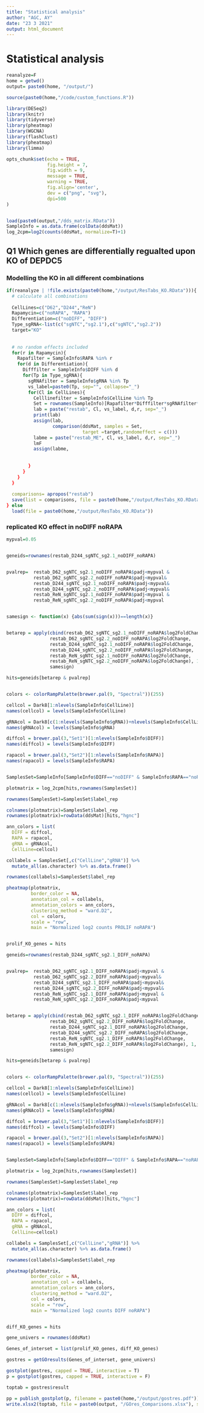 ```yaml
---
title: "Statistical analysis"
author: "AGC, AY"
date: "23 3 2021"
output: html_document
---
```


# Statistical analysis 

```r
reanalyze=F
home = getwd()
output= paste0(home, "/output/")

source(paste0(home,"/code/custom_functions.R"))

library(DESeq2)
library(knitr)
library(tidyverse)
library(pheatmap)
library(WGCNA)
library(flashClust)
library(pheatmap)
library(limma)

opts_chunk$set(echo = TRUE, 
               fig.height = 7, 
               fig.width = 9, 
               message = TRUE,
               warning = TRUE,
               fig.align='center',
               dev = c("png", "svg"),
               dpi=500
)


load(paste0(output,"/dds_matrix.RData"))
SampleInfo = as.data.frame(colData(ddsMat))
log_2cpm=log2(counts(ddsMat, normalize=T)+1)

```



## Q1 Which genes are differentially regualted upon KO of DEPDC5 

### Modelling the KO in all different combinations

```r

if(reanalyze | !file.exists(paste0(home,"/output/ResTabs_KO.RData"))){
  # calculate all combinations 
  
  CellLines=c("D62","D244","ReN")
  Rapamycin=c("noRAPA", "RAPA")
  Differentiation=c("noDIFF", "DIFF")
  Type_sgRNA<-list(c("sgNTC","sg2.1"),c("sgNTC","sg2.2"))
  target="KO"
  
  
  # no random effects included 
  for(r in Rapamycin){
    Rapafilter = SampleInfo$RAPA %in% r
    for(d in Differentiation){
      Difffilter = SampleInfo$DIFF %in% d
      for(Tp in Type_sgRNA){
        sgRNAfilter = SampleInfo$gRNA %in% Tp
        vs_label=paste0(Tp, sep="", collapse="_")
        for(Cl in CellLines){
          Celllinefilter = SampleInfo$CellLine %in% Tp
          Set = rownames(SampleInfo)[Rapafilter*Difffilter*sgRNAfilter*Celllinefilter]
          lab = paste("restab", Cl, vs_label, d,r, sep="_")
          print(lab)
          assign(lab, 
                 comparison(ddsMat, samples = Set, 
                            target =target,randomeffect = c()))
          labme = paste("restab_ME", Cl, vs_label, d,r, sep="_")
          lmF
          assign(labme,
          
          
        }
      }
    }
  }
  
  comparisons= apropos("restab")
  save(list = comparisons, file = paste0(home,"/output/ResTabs_KO.RData"))
} else 
  load(file = paste0(home,"/output/ResTabs_KO.RData"))

```
### replicated KO effect in noDIFF noRAPA


```r

mypval=0.05


geneids=rownames(restab_D244_sgNTC_sg2.1_noDIFF_noRAPA)


pvalrep=  restab_D62_sgNTC_sg2.1_noDIFF_noRAPA$padj<mypval &
          restab_D62_sgNTC_sg2.2_noDIFF_noRAPA$padj<mypval&
          restab_D244_sgNTC_sg2.1_noDIFF_noRAPA$padj<mypval&
          restab_D244_sgNTC_sg2.2_noDIFF_noRAPA$padj<mypval&
          restab_ReN_sgNTC_sg2.1_noDIFF_noRAPA$padj<mypval &
          restab_ReN_sgNTC_sg2.2_noDIFF_noRAPA$padj<mypval


samesign <- function(x) {abs(sum(sign(x)))==length(x)}


betarep = apply(cbind(restab_D62_sgNTC_sg2.1_noDIFF_noRAPA$log2FoldChange,
                restab_D62_sgNTC_sg2.2_noDIFF_noRAPA$log2FoldChange,
                restab_D244_sgNTC_sg2.1_noDIFF_noRAPA$log2FoldChange,
                restab_D244_sgNTC_sg2.2_noDIFF_noRAPA$log2FoldChange,
                restab_ReN_sgNTC_sg2.1_noDIFF_noRAPA$log2FoldChange,
                restab_ReN_sgNTC_sg2.2_noDIFF_noRAPA$log2FoldChange), 1,
                samesign)

hits=geneids[betarep & pvalrep]


colors <- colorRampPalette(brewer.pal(9, "Spectral"))(255)

cellcol = Dark8[1:nlevels(SampleInfo$CellLine)]
names(cellcol) = levels(SampleInfo$CellLine)

gRNAcol = Dark8[c(1:nlevels(SampleInfo$gRNA))+nlevels(SampleInfo$CellLine)]
names(gRNAcol) = levels(SampleInfo$gRNA)

diffcol = brewer.pal(3,"Set1")[1:nlevels(SampleInfo$DIFF)]
names(diffcol) = levels(SampleInfo$DIFF)

rapacol = brewer.pal(3,"Set2")[1:nlevels(SampleInfo$RAPA)]
names(rapacol) = levels(SampleInfo$RAPA)


SamplesSet=SampleInfo[SampleInfo$DIFF=="noDIFF" & SampleInfo$RAPA=="noRAPA",]

plotmatrix = log_2cpm[hits,rownames(SamplesSet)]

rownames(SamplesSet)=SamplesSet$label_rep

colnames(plotmatrix)=SamplesSet$label_rep
rownames(plotmatrix)=rowData(ddsMat)[hits,"hgnc"]     

ann_colors = list(
  DIFF = diffcol, 
  RAPA = rapacol,
  gRNA = gRNAcol,
  CellLine=cellcol)

collabels = SamplesSet[,c("CellLine","gRNA")] %>%  
  mutate_all(as.character) %>% as.data.frame()

rownames(collabels)=SamplesSet$label_rep

pheatmap(plotmatrix,
         border_color = NA, 
         annotation_col = collabels,
         annotation_colors = ann_colors,
         clustering_method = "ward.D2",
         col = colors, 
         scale = "row",
         main = "Normalized log2 counts PROLIF noRAPA")


prolif_KO_genes = hits

```
```r


geneids=rownames(restab_D244_sgNTC_sg2.1_DIFF_noRAPA)


pvalrep=  restab_D62_sgNTC_sg2.1_DIFF_noRAPA$padj<mypval &
          restab_D62_sgNTC_sg2.2_DIFF_noRAPA$padj<mypval&
          restab_D244_sgNTC_sg2.1_DIFF_noRAPA$padj<mypval&
          restab_D244_sgNTC_sg2.2_DIFF_noRAPA$padj<mypval&
          restab_ReN_sgNTC_sg2.1_DIFF_noRAPA$padj<mypval &
          restab_ReN_sgNTC_sg2.2_DIFF_noRAPA$padj<mypval


betarep = apply(cbind(restab_D62_sgNTC_sg2.1_DIFF_noRAPA$log2FoldChange,
                restab_D62_sgNTC_sg2.2_DIFF_noRAPA$log2FoldChange,
                restab_D244_sgNTC_sg2.1_DIFF_noRAPA$log2FoldChange,
                restab_D244_sgNTC_sg2.2_DIFF_noRAPA$log2FoldChange,
                restab_ReN_sgNTC_sg2.1_DIFF_noRAPA$log2FoldChange,
                restab_ReN_sgNTC_sg2.2_DIFF_noRAPA$log2FoldChange), 1,
                samesign)

hits=geneids[betarep & pvalrep]


colors <- colorRampPalette(brewer.pal(9, "Spectral"))(255)

cellcol = Dark8[1:nlevels(SampleInfo$CellLine)]
names(cellcol) = levels(SampleInfo$CellLine)

gRNAcol = Dark8[c(1:nlevels(SampleInfo$gRNA))+nlevels(SampleInfo$CellLine)]
names(gRNAcol) = levels(SampleInfo$gRNA)

diffcol = brewer.pal(3,"Set1")[1:nlevels(SampleInfo$DIFF)]
names(diffcol) = levels(SampleInfo$DIFF)

rapacol = brewer.pal(3,"Set2")[1:nlevels(SampleInfo$RAPA)]
names(rapacol) = levels(SampleInfo$RAPA)


SamplesSet=SampleInfo[SampleInfo$DIFF=="DIFF" & SampleInfo$RAPA=="noRAPA",]

plotmatrix = log_2cpm[hits,rownames(SamplesSet)]

rownames(SamplesSet)=SamplesSet$label_rep

colnames(plotmatrix)=SamplesSet$label_rep
rownames(plotmatrix)=rowData(ddsMat)[hits,"hgnc"]     

ann_colors = list(
  DIFF = diffcol, 
  RAPA = rapacol,
  gRNA = gRNAcol,
  CellLine=cellcol)

collabels = SamplesSet[,c("CellLine","gRNA")] %>%  
  mutate_all(as.character) %>% as.data.frame()

rownames(collabels)=SamplesSet$label_rep

pheatmap(plotmatrix,
         border_color = NA, 
         annotation_col = collabels,
         annotation_colors = ann_colors,
         clustering_method = "ward.D2",
         col = colors, 
         scale = "row",
         main = "Normalized log2 counts DIFF noRAPA")


diff_KO_genes = hits
```


```r

gene_univers = rownames(ddsMat)

Genes_of_interset = list(prolif_KO_genes, diff_KO_genes)

gostres = getGOresults(Genes_of_interset, gene_univers)

gostplot(gostres, capped = TRUE, interactive = T)
p = gostplot(gostres, capped = TRUE, interactive = F)

toptab = gostres$result

pp = publish_gostplot(p, filename = paste0(home,"/output/gostres.pdf"))
write.xlsx2(toptab, file = paste0(output, "/GOres_Comparisons.xlsx"), sheetName = "GO_enrichment")

```

